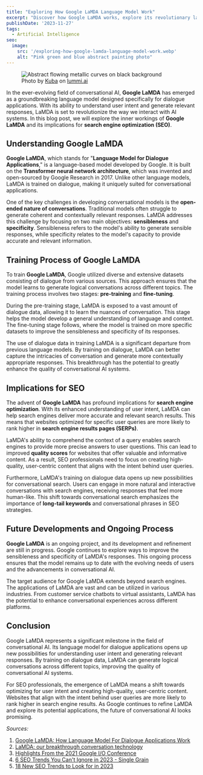 ```yaml
---
title: "Exploring How Google LaMDA Language Model Work"
excerpt: "Discover how Google LaMDA works, explore its revolutionary language model for dialogue applications, and learn its impact on the future of SEO."
publishDate: '2023-11-27'
tags:
  - Artificial Intelligence
seo:
  image:
    src: '/exploring-how-google-lamda-language-model-work.webp'
    alt: "Pink green and blue abstract painting photo"
---
```


<figure>
  <Image 
    id="cover-img" 
    src={coverImage} 
    loading="eager" 
    priority={true}
    alt="Abstract flowing metallic curves on black background" 
  />
  <figcaption>
    Photo by <a href="https://www.lummi.ai/creator/kubadesign">Kuba</a> on <a href="https://www.lummi.ai/">lummi.ai</a>
  </figcaption>
</figure>

In the ever-evolving field of conversational AI, **Google LaMDA** has emerged as a groundbreaking language model designed specifically for dialogue applications. With its ability to understand user intent and generate relevant responses, LaMDA is set to revolutionize the way we interact with AI systems. In this blog post, we will explore the inner workings of **Google LaMDA** and its implications for **search engine optimization (SEO)**.

## Understanding Google LaMDA

**Google LaMDA**, which stands for "**Language Model for Dialogue Applications**," is a language-based model developed by Google. It is built on the **Transformer neural network architecture**, which was invented and open-sourced by Google Research in 2017. Unlike other language models, LaMDA is trained on dialogue, making it uniquely suited for conversational applications.

One of the key challenges in developing conversational models is the **open-ended nature of conversations**. Traditional models often struggle to generate coherent and contextually relevant responses. LaMDA addresses this challenge by focusing on two main objectives: **sensibleness** and **specificity**. Sensibleness refers to the model's ability to generate sensible responses, while specificity relates to the model's capacity to provide accurate and relevant information.

## Training Process of Google LaMDA

To train **Google LaMDA**, Google utilized diverse and extensive datasets consisting of dialogue from various sources. This approach ensures that the model learns to generate logical conversations across different topics. The training process involves two stages: **pre-training** and **fine-tuning**.

During the pre-training stage, LaMDA is exposed to a vast amount of dialogue data, allowing it to learn the nuances of conversation. This stage helps the model develop a general understanding of language and context. The fine-tuning stage follows, where the model is trained on more specific datasets to improve the sensibleness and specificity of its responses.

The use of dialogue data in training LaMDA is a significant departure from previous language models. By training on dialogue, LaMDA can better capture the intricacies of conversation and generate more contextually appropriate responses. This breakthrough has the potential to greatly enhance the quality of conversational AI systems.

## Implications for SEO

The advent of **Google LaMDA** has profound implications for **search engine optimization**. With its enhanced understanding of user intent, LaMDA can help search engines deliver more accurate and relevant search results. This means that websites optimized for specific user queries are more likely to rank higher in **search engine results pages (SERPs)**.

LaMDA's ability to comprehend the context of a query enables search engines to provide more precise answers to user questions. This can lead to improved **quality scores** for websites that offer valuable and informative content. As a result, SEO professionals need to focus on creating high-quality, user-centric content that aligns with the intent behind user queries.

Furthermore, LaMDA's training on dialogue data opens up new possibilities for conversational search. Users can engage in more natural and interactive conversations with search engines, receiving responses that feel more human-like. This shift towards conversational search emphasizes the importance of **long-tail keywords** and conversational phrases in SEO strategies.

## Future Developments and Ongoing Process

**Google LaMDA** is an ongoing project, and its development and refinement are still in progress. Google continues to explore ways to improve the sensibleness and specificity of LaMDA's responses. This ongoing process ensures that the model remains up to date with the evolving needs of users and the advancements in conversational AI.

The target audience for Google LaMDA extends beyond search engines. The applications of LaMDA are vast and can be utilized in various industries. From customer service chatbots to virtual assistants, LaMDA has the potential to enhance conversational experiences across different platforms.

## Conclusion

Google LaMDA represents a significant milestone in the field of conversational AI. Its language model for dialogue applications opens up new possibilities for understanding user intent and generating relevant responses. By training on dialogue data, LaMDA can generate logical conversations across different topics, improving the quality of conversational AI systems.

For SEO professionals, the emergence of LaMDA means a shift towards optimizing for user intent and creating high-quality, user-centric content. Websites that align with the intent behind user queries are more likely to rank higher in search engine results. As Google continues to refine LaMDA and explore its potential applications, the future of conversational AI looks promising.

_Sources:_

1. [Google LaMDA: How Language Model For Dialogue Applications Work](https://www.searchenginejournal.com/how-google-lamda-works/442064/)
2. [LaMDA: our breakthrough conversation technology](https://blog.google/technology/ai/lamda/)
3. [Highlights From the 2021 Google I/O Conference](https://www.cmswire.com/digital-marketing/6-takeaways-for-marketers-from-the-2021-google-io-conference/)
4. [6 SEO Trends You Can't Ignore in 2023 - Single Grain](https://www.singlegrain.com/seo/seo-trends/)
5. [18 New SEO Trends to Look for in 2023](https://www.stanventures.com/blog/seo-trends/)